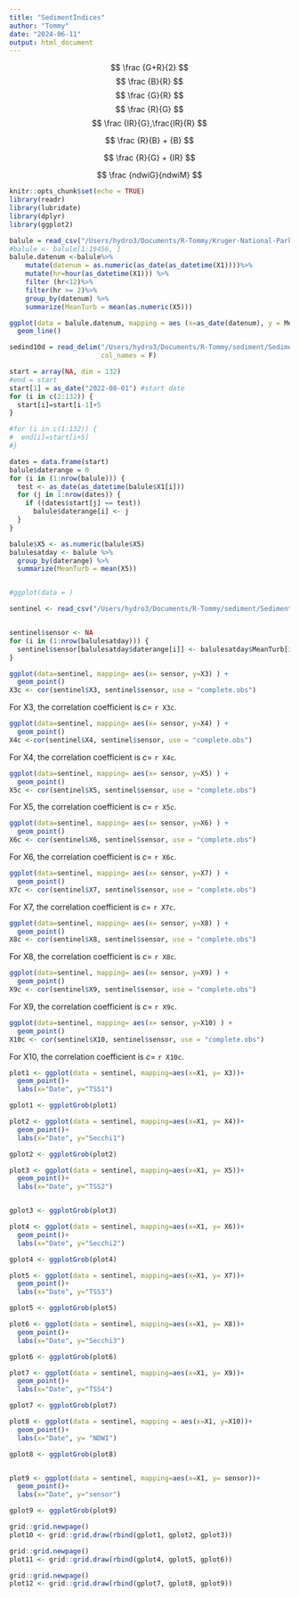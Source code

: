 ```yaml
---
title: "SedimentIndices"
author: "Tommy"
date: "2024-06-11"
output: html_document
---
```


$$
\frac {G+R}{2}
$$
$$
\frac {B}{R}
$$
$$
\frac {G}{R}
$$
$$
\frac {R}{G}
$$
$$
\frac {IR}{G},\frac{IR}{R}
$$

$$
\frac {R}{B} + {B}
$$

$$
\frac {R}{G} + {IR}
$$

$$
\frac {ndwiG}{ndwiM}
$$

```r
knitr::opts_chunk$set(echo = TRUE)
library(readr)
library(lubridate)
library(dplyr)
library(ggplot2)
```


```r
balule = read_csv("/Users/hydro3/Documents/R-Tommy/Kruger-National-Park-Sensors/balule.csv", col_names = FALSE)
#balule <- balule[1:19456, ]
balule.datenum <-balule%>%
    mutate(datenum = as.numeric(as_date(as_datetime(X1))))%>%
    mutate(hr=hour(as_datetime(X1))) %>%
    filter (hr<12)%>%
    filter(hr >= 2)%>%
    group_by(datenum) %>%
    summarize(MeanTurb = mean(as.numeric(X5)))

ggplot(data = balule.datenum, mapping = aes (x=as_date(datenum), y = MeanTurb))+
  geom_line()
```

```r
sedind10d = read_delim("/Users/hydro3/Documents/R-Tommy/sediment/Sediment_Indices.txt" , 
                       col_names = F)
```


```r
start = array(NA, dim = 132)
#end = start
start[1] = as_date("2022-08-01") #start date
for (i in c(2:132)) {
  start[i]=start[i-1]+5
}

#for (i in c(1:132)) {
#  end[i]=start[i+5]
#}

dates = data.frame(start)
balule$daterange = 0
for (i in (1:nrow(balule))) {
  test <- as_date(as_datetime(balule$X1[i]))
  for (j in 1:nrow(dates)) {
    if ((dates$start[j] == test))
      balule$daterange[i] <- j
  }
}

balule$X5 <- as.numeric(balule$X5)
balulesatday <- balule %>%
  group_by(daterange) %>%
  summarize(MeanTurb = mean(X5))


#ggplot(data = )
```

```r
sentinel <- read_csv("/Users/hydro3/Documents/R-Tommy/sediment/Sediment_Indices5day.txt", col_names = F)


sentinel$sensor <- NA
for (i in (1:nrow(balulesatday))) {
  sentinel$sensor[balulesatday$daterange[i]] <- balulesatday$MeanTurb[i]
}
```

```r
ggplot(data=sentinel, mapping= aes(x= sensor, y=X3) ) +
  geom_point()
X3c <- cor(sentinel$X3, sentinel$sensor, use = "complete.obs")
```

For X3, the correlation coefficient is $c=$ `r X3c`.

```r
ggplot(data=sentinel, mapping= aes(x= sensor, y=X4) ) +
  geom_point()
X4c <-cor(sentinel$X4, sentinel$sensor, use = "complete.obs")
```

For X4, the correlation coefficient is $c=$ `r X4c`.

```r
ggplot(data=sentinel, mapping= aes(x= sensor, y=X5) ) +
  geom_point()
X5c <- cor(sentinel$X5, sentinel$sensor, use = "complete.obs")
```

For X5, the correlation coefficient is $c=$ `r X5c`.

```r
ggplot(data=sentinel, mapping= aes(x= sensor, y=X6) ) +
  geom_point()
X6c <- cor(sentinel$X6, sentinel$sensor, use = "complete.obs")
```

For X6, the correlation coefficient is $c=$ `r X6c`.

```r
ggplot(data=sentinel, mapping= aes(x= sensor, y=X7) ) +
  geom_point()
X7c <- cor(sentinel$X7, sentinel$sensor, use = "complete.obs")
```

For X7, the correlation coefficient is $c=$ `r X7c`.

```r
ggplot(data=sentinel, mapping= aes(x= sensor, y=X8) ) +
  geom_point()
X8c <- cor(sentinel$X8, sentinel$sensor, use = "complete.obs")
```

For X8, the correlation coefficient is $c=$ `r X8c`.

```r
ggplot(data=sentinel, mapping= aes(x= sensor, y=X9) ) +
  geom_point()
X9c <- cor(sentinel$X9, sentinel$sensor, use = "complete.obs")
```

For X9, the correlation coefficient is $c=$ `r X9c`.

```r
ggplot(data=sentinel, mapping= aes(x= sensor, y=X10) ) +
  geom_point()
X10c <- cor(sentinel$X10, sentinel$sensor, use = "complete.obs")
```

For X10, the correlation coefficient is $c=$ `r X10c`.

```r
plot1 <- ggplot(data = sentinel, mapping=aes(x=X1, y= X3))+
  geom_point()+
  labs(x="Date", y="TSS1")

gplot1 <- ggplotGrob(plot1)

plot2 <- ggplot(data = sentinel, mapping=aes(x=X1, y= X4))+
  geom_point()+
  labs(x="Date", y="Secchi1")

gplot2 <- ggplotGrob(plot2)

plot3 <- ggplot(data = sentinel, mapping=aes(x=X1, y= X5))+
  geom_point()+
  labs(x="Date", y="TSS2")


gplot3 <- ggplotGrob(plot3)

plot4 <- ggplot(data = sentinel, mapping=aes(x=X1, y= X6))+
  geom_point()+
  labs(x="Date", y="Secchi2")

gplot4 <- ggplotGrob(plot4)

plot5 <- ggplot(data = sentinel, mapping=aes(x=X1, y= X7))+
  geom_point()+
  labs(x="Date", y="TSS3")

gplot5 <- ggplotGrob(plot5)

plot6 <- ggplot(data = sentinel, mapping=aes(x=X1, y= X8))+
  geom_point()+
  labs(x="Date", y="Secchi3")

gplot6 <- ggplotGrob(plot6)

plot7 <- ggplot(data = sentinel, mapping=aes(x=X1, y= X9))+
  geom_point()+
  labs(x="Date", y="TSS4")

gplot7 <- ggplotGrob(plot7)

plot8 <- ggplot(data = sentinel, mapping = aes(x=X1, y=X10))+
  geom_point()+ 
  labs(x="Date", y= "NDWI")

gplot8 <- ggplotGrob(plot8)


plot9 <- ggplot(data = sentinel, mapping=aes(x=X1, y= sensor))+
  geom_point()+
  labs(x="Date", y="sensor")

gplot9 <- ggplotGrob(plot9)

grid::grid.newpage()
plot10 <- grid::grid.draw(rbind(gplot1, gplot2, gplot3))

grid::grid.newpage()
plot11 <- grid::grid.draw(rbind(gplot4, gplot5, gplot6))

grid::grid.newpage()
plot12 <- grid::grid.draw(rbind(gplot7, gplot8, gplot9))
```



